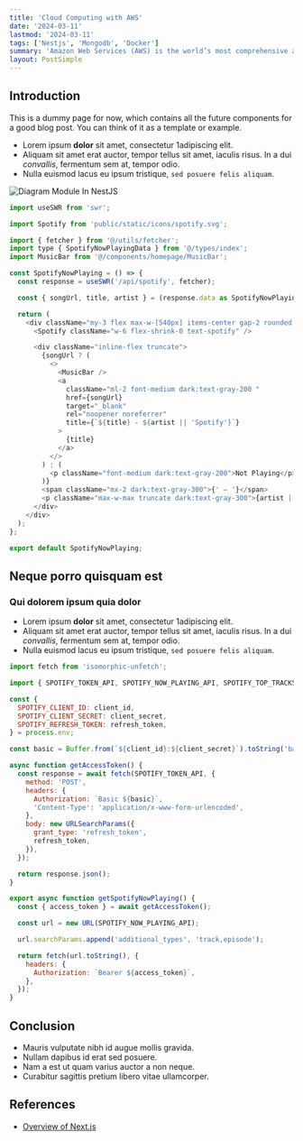 ```yaml
---
title: 'Cloud Computing with AWS'
date: '2024-03-11'
lastmod: '2024-03-11'
tags: ['Nestjs', 'Mongodb', 'Docker']
summary: 'Amazon Web Services (AWS) is the world’s most comprehensive and broadly adopted cloud, offering over 200 fully featured services from data centers globally.'
layout: PostSimple
---
```


## Introduction

This is a dummy page for now, which contains all the future components for a good blog post. You can think of it as a template or example.

- Lorem ipsum **dolor** sit amet, consectetur 1adipiscing elit. 
- Aliquam sit amet erat auctor, tempor tellus sit amet, iaculis risus. In a dui *convallis*, fermentum sem at, tempor odio. 
- Nulla euismod lacus eu ipsum tristique, `sed posuere felis aliquam`.

![Diagram Module In NestJS](/static/images/blogs/module-in-nestjs.png)


```javascript
import useSWR from 'swr';

import Spotify from 'public/static/icons/spotify.svg';

import { fetcher } from '@/utils/fetcher';
import type { SpotifyNowPlayingData } from '@/types/index';
import MusicBar from '@/components/homepage/MusicBar';

const SpotifyNowPlaying = () => {
  const response = useSWR('/api/spotify', fetcher);

  const { songUrl, title, artist } = (response.data as SpotifyNowPlayingData) || {};

  return (
    <div className="my-3 flex max-w-[540px] items-center gap-2 rounded bg-gray-200 px-3 py-2 shadow-md dark:bg-[#24283b] dark:shadow-gray-800/40">
      <Spotify className="w-6 flex-shrink-0 text-spotify" />

      <div className="inline-flex truncate">
        {songUrl ? (
          <>
            <MusicBar />
            <a
              className="ml-2 font-medium dark:text-gray-200 "
              href={songUrl}
              target="_blank"
              rel="noopener noreferrer"
              title={`${title} - ${artist || 'Spotify'}`}
            >
              {title}
            </a>
          </>
        ) : (
          <p className="font-medium dark:text-gray-200">Not Playing</p>
        )}
        <span className="mx-2 dark:text-gray-300">{' – '}</span>
        <p className="max-w-max truncate dark:text-gray-300">{artist || 'Spotify'}</p>
      </div>
    </div>
  );
};

export default SpotifyNowPlaying;
```

## Neque porro quisquam est

### Qui dolorem ipsum quia dolor

- Lorem ipsum **dolor** sit amet, consectetur 1adipiscing elit. 
- Aliquam sit amet erat auctor, tempor tellus sit amet, iaculis risus. In a dui *convallis*, fermentum sem at, tempor odio. 
- Nulla euismod lacus eu ipsum tristique, `sed posuere felis aliquam`.

```javascript
import fetch from 'isomorphic-unfetch';

import { SPOTIFY_TOKEN_API, SPOTIFY_NOW_PLAYING_API, SPOTIFY_TOP_TRACKS_API } from '@/constants/index';

const {
  SPOTIFY_CLIENT_ID: client_id,
  SPOTIFY_CLIENT_SECRET: client_secret,
  SPOTIFY_REFRESH_TOKEN: refresh_token,
} = process.env;

const basic = Buffer.from(`${client_id}:${client_secret}`).toString('base64');

async function getAccessToken() {
  const response = await fetch(SPOTIFY_TOKEN_API, {
    method: 'POST',
    headers: {
      Authorization: `Basic ${basic}`,
      'Content-Type': 'application/x-www-form-urlencoded',
    },
    body: new URLSearchParams({
      grant_type: 'refresh_token',
      refresh_token,
    }),
  });

  return response.json();
}

export async function getSpotifyNowPlaying() {
  const { access_token } = await getAccessToken();

  const url = new URL(SPOTIFY_NOW_PLAYING_API);

  url.searchParams.append('additional_types', 'track,episode');

  return fetch(url.toString(), {
    headers: {
      Authorization: `Bearer ${access_token}`,
    },
  });
}
```


## Conclusion

- Mauris vulputate nibh id augue mollis gravida. 
- Nullam dapibus id erat sed posuere. 
- Nam a est ut quam varius auctor a non neque. 
- Curabitur sagittis pretium libero vitae ullamcorper. 

## References

- [Overview of Next.js](https://nextjs.org/docs)
